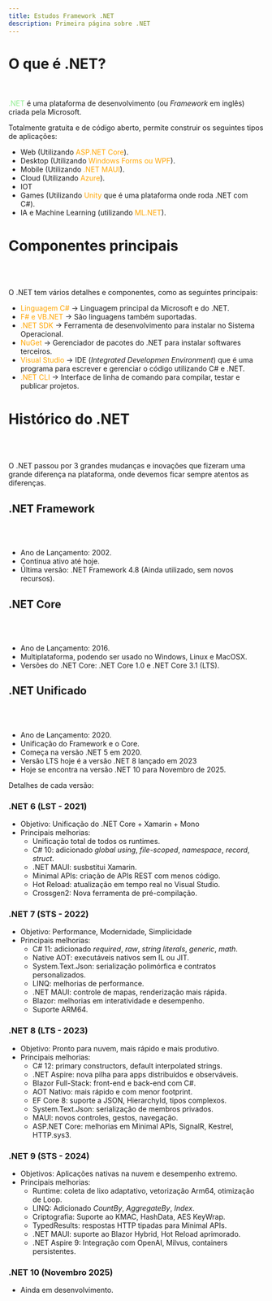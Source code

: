 ```yaml
---
title: Estudos Framework .NET
description: Primeira página sobre .NET
---
```


# O que é .NET?

<br></br>
<span style="color: lightgreen">.NET</span> é uma plataforma de desenvolvimento (ou _Framework_ em inglês) criada pela Microsoft.

Totalmente gratuita e de código aberto, permite construir os seguintes tipos de aplicações:

- Web (Utilizando <span style="color:orange">ASP.NET Core</span>).
- Desktop (Utilizando <span style="color:orange">Windows Forms ou WPF</span>).
- Mobile (Utilizando <span style="color:orange">.NET MAUI</span>).
- Cloud (Utilizando <span style="color:orange">Azure</span>).
- IOT
- Games (Utilizando <span style="color:orange">Unity</span> que é uma plataforma onde roda .NET com C#).
- IA e Machine Learning (utilizando <span style="color:orange">ML.NET</span>).

# Componentes principais

<br></br>

O .NET tem vários detalhes e componentes, como as seguintes principais:

- <span style="color: orange">Linguagem C#</span> → Linguagem principal da Microsoft e do .NET.
- <span style="color: orange">F# e VB.NET</span> → São linguagens também suportadas.
- <span style="color: orange">.NET SDK</span> → Ferramenta de desenvolvimento para instalar no Sistema Operacional.
- <span style="color: orange">NuGet</span> → Gerenciador de pacotes do .NET para instalar softwares terceiros.
- <span style="color: orange">Visual Studio</span> → IDE (_Integrated Developmen Environment_) que é uma programa para escrever e gerenciar o código utilizando C# e .NET.
- <span style="color: orange">.NET CLI</span> → Interface de linha de comando para compilar, testar e publicar projetos.

# Histórico do .NET

<br></br>

O .NET passou por 3 grandes mudanças e inovações que fizeram uma grande diferença na plataforma, onde devemos ficar sempre atentos as diferenças.

## .NET Framework

<br></br>

- Ano de Lançamento: 2002.
- Continua ativo até hoje.
- Última versão: .NET Framework 4.8 (Ainda utilizado, sem novos recursos).

## .NET Core 

<br></br>

- Ano de Lançamento: 2016.
- Multiplataforma, podendo ser usado no Windows, Linux e MacOSX.
- Versões do .NET Core: .NET Core 1.0 e .NET Core 3.1 (LTS).

## .NET Unificado

<br></br>

- Ano de Lançamento: 2020.
- Unificação do Framework e o Core.
- Começa na versão .NET 5 em 2020.
- Versão LTS hoje é a versão .NET 8 lançado em 2023
- Hoje se encontra na versão .NET 10 para Novembro de 2025.

Detalhes de cada versão:

### .NET 6 (LST - 2021)

- Objetivo: Unificação do .NET Core + Xamarin + Mono
- Principais melhorias:
    - Unificação total de todos os runtimes.
    - C# 10: adicionado _global using_, _file-scoped_, _namespace_, _record_, _struct_.
    - .NET MAUI: susbstitui Xamarin.
    - Minimal APIs: criação de APIs REST com menos código.
    - Hot Reload: atualização em tempo real no Visual Studio.
    - Crossgen2: Nova ferramenta de pré-compilação.

### .NET 7 (STS - 2022)

- Objetivo: Performance, Modernidade, Simplicidade
- Principais melhorias:
    - C# 11: adicionado _required_, _raw_, _string literals_, _generic_, _math_.
    - Native AOT: executáveis nativos sem IL ou JIT.
    - System.Text.Json: serialização polimórfica e contratos personalizados.
    - LINQ: melhorias de performance.
    - .NET MAUI: controle de mapas, renderização mais rápida.
    - Blazor: melhorias em interatividade e desempenho.
    - Suporte ARM64.

### .NET 8 (LTS - 2023)

- Objetivo: Pronto para nuvem, mais rápido e mais produtivo.
- Principais melhorias:
    - C# 12: primary constructors, default interpolated strings.
    - .NET Aspire: nova pilha para apps distribuídos e observáveis.
    - Blazor Full-Stack: front-end e back-end com C#.
    - AOT Nativo: mais rápido e com menor footprint.
    - EF Core 8: suporte a JSON, HierarchyId, tipos complexos.
    - System.Text.Json: serialização de membros privados.
    - MAUI: novos controles, gestos, navegação.
    - ASP.NET Core: melhorias em Minimal APIs, SignalR, Kestrel, HTTP.sys3.

### .NET 9 (STS - 2024)

- Objetivos: Aplicações nativas na nuvem e desempenho extremo.
- Principais melhorias:
    - Runtime: coleta de lixo adaptativo, vetorização Arm64, otimização de Loop.
    - LINQ: Adicionado _CountBy_, _AggregateBy_, _Index_.
    - Criptografia: Suporte ao KMAC, HashData, AES KeyWrap.
    - TypedResults: respostas HTTP tipadas para Minimal APIs.
    - .NET MAUI: suporte ao Blazor Hybrid, Hot Reload aprimorado.
    - .NET Aspire 9: Integração com OpenAI, Milvus, containers persistentes.

### .NET 10 (Novembro 2025)

- Ainda em desenvolvimento.



